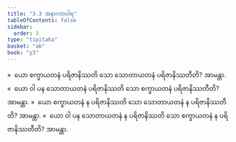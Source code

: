 ```yaml
---
title: "3.3 အနာဂတဝါရ"
tableOfContents: false
sidebar:
  order: 3
type: "tipitaka"
basket: "ab"
book: "y3"
---
```



<DynamicBreadcrumb />

<Division number="251" book="y3" e="ch" v="33" p="192">

<Paragraph number="1918" book="y3">
»  ယော စက္ခာယတနံ ပရိဇာနိဿတိ သော သောတာယတနံ ပရိဇာနိဿတီတိ? အာမန္တာ.
</Paragraph>

<Paragraph number="1919" book="y3">
«  ယော ဝါ ပန သောတာယတနံ ပရိဇာနိဿတိ သော စက္ခာယတနံ ပရိဇာနိဿတီတိ? အာမန္တာ.
</Paragraph>

<Paragraph number="1920" book="y3">
»  ယော စက္ခာယတနံ န ပရိဇာနိဿတိ သော သောတာယတနံ န ပရိဇာနိဿတီတိ? အာမန္တာ.
</Paragraph>

<Paragraph number="1921" book="y3">
«  ယော ဝါ ပန သောတာယတနံ န ပရိဇာနိဿတိ သော စက္ခာယတနံ န ပရိဇာနိဿတီတိ? အာမန္တာ.
</Paragraph>
</Division>